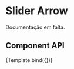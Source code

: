 
<Meta title="Components/PatientCard" component={PatientCard}/>

# Slider Arrow

Documentação em falta.

## Component API

<Props />


<Canvas>
  <Story name="MpDS Patient Card"
    argTypes={{
         clickedLink: { action: 'You can see something happen here if you want to!' },
    }}
    args={{
        hasImage: false,
        idCardName: "RUI MANUEL TEIXEIRA LOPES DO CARMO",
        idCardTypeDoc: "SNS",
        idCardIdentification: "1234567890",
        RoomCodeTopic: "R",
        RoomCode: "90",
        BedCodeTopic: "B",
        BedCode: "9",
        valueOneTitle: "Age",
        valueTwoTitle: "Gender",
        valueThreeTitle: "Occupation",
        valueFourTitle: "Nationality",
        valueFiveTitle: "Hospitalisation",
        valueOne: "51 (23.03.1969)",
        valueTwo: "Male",
        valueThree: "Teacher",
        valueFour: "PT",
        valueFive: "1009 days (18.01.2018)",
        colorBottomLink: "#4cb3ba",
        textOfBottomLink: "See All",
        colorText: "#494949"
    }}>
    {Template.bind({})}
   </Story>
</Canvas>
